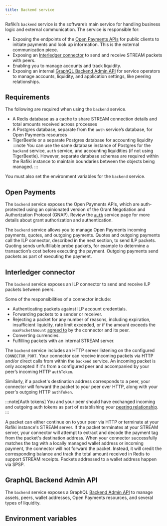 ```yaml
---
title: Backend service
---
```



Rafiki’s <LinkOut href="https://github.com/interledger/rafiki/tree/main/packages/backend">`backend`</LinkOut> service is the software’s main service for handling business logic and external communication. The service is responsible for:

- Exposing the endpoints of the [Open Payments APIs](#open-payments) for public clients to initiate payments and look up information. This is the external communication piece.
- Exposing an [Interledger connector](#interledger-connector) to send and receive STREAM packets with peers.
- Enabling you to manage accounts and track liquidity.
- Exposing an internal [GraphQL Backend Admin API](#graphql-backend-admin-api) for service operators to manage accounts, liquidity, and application settings, like peering relationships.

## Requirements

The following are required when using the `backend` service.

- A Redis database as a cache to share STREAM connection details and total amounts received across processes
- A Postgres database, separate from the `auth` service’s database, for Open Payments resources
- TigerBeetle or a separate Postgres database for accounting liquidity
  :::note
  You can use the same database instance of Postgres for the `backend` service, `auth` service, and accounting liquidities (if not using TigerBeetle). However, separate database schemas are required within the Rafiki instance to maintain boundaries between the objects being managed.
  :::

You must also set the environment variables for the `backend` service.

## Open Payments

The `backend` service exposes the Open Payments APIs, which are auth-protected using an opinionated version of the Grant Negotiation and Authorization Protocol (GNAP). Review the [`auth`](/integration/deployment/services/auth-service) service page for more details about grant authorization and authentication.

The `backend` service allows you to manage Open Payments <LinkOut href="https://openpayments.dev/introduction/op-concepts/#incoming-payment">incoming payments</LinkOut>, <LinkOut href="https://openpayments.dev/introduction/op-concepts/#quote">quotes</LinkOut>, and <LinkOut href='https://openpayments.dev/introduction/op-concepts/#outgoing-payment'>outgoing payments</LinkOut>. Quotes and outgoing payments call the ILP connector, described in the next section, to send ILP packets. Quoting sends unfulfillable probe packets, for example to determine a transaction’s cost before executing the payment. Outgoing payments send packets as part of executing the payment.

## Interledger connector

The `backend` service exposes an ILP connector to send and receive ILP packets between peers.

Some of the responsibilities of a connector include:

- Authenticating packets against ILP account credentials.
- Forwarding packets to a sender or receiver.
- Rejecting a packet for any number of reasons, including expiration, insufficient liquidity, rate limit exceeded, or if the amount exceeds the `maxPacketAmount` [agreed to](/integration/requirements/peers#prerequisites) by the connector and its peer.
- Converting currencies.
- Fulfilling packets with an internal STREAM server.

The `backend` service includes an HTTP server listening on the configured `CONNECTOR_PORT`. Your connector can receive incoming packets via HTTP and/or direct calls from within the `backend` service. An incoming packet is only accepted if it's from a configured peer and accompanied by your peer’s incoming HTTP `authToken`.

Similarly, if a packet's destination address corresponds to a peer, your connector will forward the packet to your peer over HTTP, along with your peer's outgoing HTTP `authToken`.

:::note[Auth tokens]
You and your peer should have exchanged incoming and outgoing auth tokens as part of establishing your [peering relationship](/integration/requirements/peers#prerequisites).
:::

A packet can either continue on to your peer via HTTP or terminate at your Rafiki instance's STREAM server. If the packet terminates at your STREAM server, your connector will attempt to extract and decode the payment tag from the packet's destination address. When your connector successfully matches the tag with a locally managed wallet address or incoming payment, the connector will not forward the packet. Instead, it will credit the corresponding balance and track the total amount received in Redis to support STREAM receipts. Packets addressed to a wallet address happen via SPSP.

## GraphQL Backend Admin API

The `backend` service exposes a GraphQL [Backend Admin API](/apis/graphql/admin-api-overview#backend-admin-api) to manage assets, peers, wallet addresses, Open Payments resources, and several types of liquidity.

## Environment variables

<Backend />
